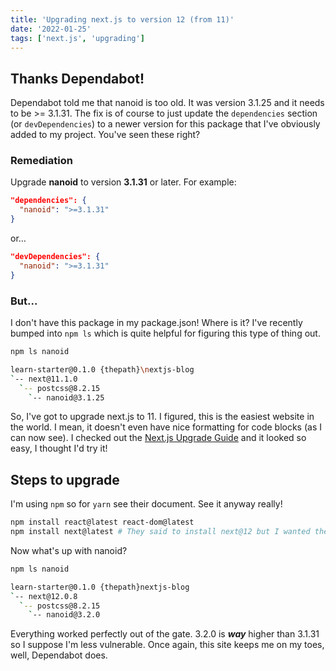 ```yaml
---
title: 'Upgrading next.js to version 12 (from 11)'
date: '2022-01-25'
tags: ['next.js', 'upgrading']
---
```


## Thanks Dependabot!

Dependabot told me that nanoid is too old. It was version 3.1.25 and it needs to be >= 3.1.31. The fix is of course to just update the `dependencies` section (or `devDependencies`) to a newer version for this package that I've obviously added to my project. You've seen these right?

### Remediation

Upgrade **nanoid** to version **3.1.31** or later. For example:

```json
"dependencies": {
  "nanoid": ">=3.1.31"
}
```

or…

```json
"devDependencies": {
  "nanoid": ">=3.1.31"
}
```

### But...

I don't have this package in my package.json! Where is it? I've recently bumped into `npm ls` which is quite helpful for figuring this type of thing out.

```bash
npm ls nanoid

learn-starter@0.1.0 {thepath}\nextjs-blog
`-- next@11.1.0
  `-- postcss@8.2.15
    `-- nanoid@3.1.25
```

So, I've got to upgrade next.js to 11. I figured, this is the easiest website in the world. I mean, it doesn't even have nice formatting for code blocks (as I can now see). I checked out the [Next.js Upgrade Guide](https://nextjs.org/docs/upgrading) and it looked so easy, I thought I'd try it!

## Steps to upgrade

I'm using `npm` so for `yarn` see their document. See it anyway really!

```bash
npm install react@latest react-dom@latest
npm install next@latest # They said to install next@12 but I wanted the latest at this point
```

Now what's up with nanoid?

```bash
npm ls nanoid

learn-starter@0.1.0 {thepath}nextjs-blog
`-- next@12.0.8
  `-- postcss@8.2.15
    `-- nanoid@3.2.0
```

Everything worked perfectly out of the gate. 3.2.0 is **_way_** higher than 3.1.31 so I suppose I'm less vulnerable. Once again, this site keeps me on my toes, well, Dependabot does.

